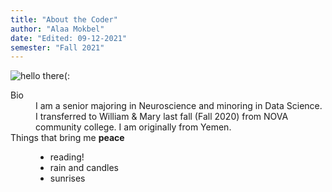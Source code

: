 ```yaml
---
title: "About the Coder"
author: "Alaa Mokbel"
date: "Edited: 09-12-2021"
semester: "Fall 2021"
---
```


![](https://drive.google.com/file/d/18mZ3UeW9hXZqOZA-7NDE1r9qK46-R6l-/view?usp=sharing "hello there(:")

Bio
:  I am a senior majoring in Neuroscience and minoring in Data Science. I transferred to William & Mary last fall (Fall 2020) from NOVA community college. I am originally from Yemen. 

Things that bring me **peace**
:   - reading! 
    - rain and candles
    - sunrises
